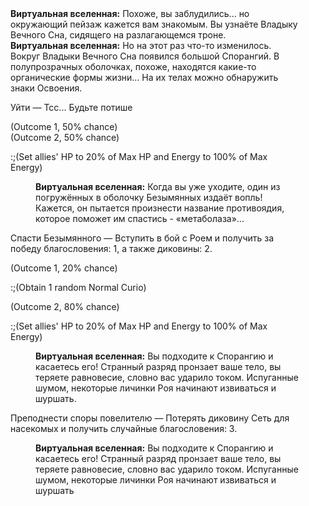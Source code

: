 {{Диалог Начало}}
:'''Виртуальная вселенная:''' Похоже, вы заблудились... но окружающий пейзаж кажется вам знакомым. Вы узнаёте Владыку Вечного Сна, сидящего на разлагающемся троне.
:'''Виртуальная вселенная:''' Но на этот раз что-то изменилось. Вокруг Владыки Вечного Сна появился большой Спорангий. В полупрозрачных оболочках, похоже, находятся какие-то органические формы жизни... На их телах можно обнаружить знаки Освоения.
:{{Диалог|Звезда}} Уйти &mdash; Тсс... Будьте потише
:;(Outcome 1, 50% chance)
:;(Outcome 2, 50% chance)
::;(Set allies' HP to 20% of Max HP and Energy to 100% of Max Energy)
::'''Виртуальная вселенная:''' Когда вы уже уходите, один из погружённых в оболочку Безымянных издаёт вопль! Кажется, он пытается произнести название противоядия, которое поможет им спастись - «метаболаза»...
:{{Диалог|Звезда}} Спасти Безымянного &mdash; Вступить в бой с Роем и получить за победу благословения: 1, а также диковины: 2.
:;(Outcome 1, 20% chance)
::;(Obtain 1 random Normal Curio)
:;(Outcome 2, 80% chance)
::;(Set allies' HP to 20% of Max HP and Energy to 100% of Max Energy)
::'''Виртуальная вселенная:''' Вы подходите к Спорангию и касаетесь его! Странный разряд пронзает ваше тело, вы теряете равновесие, словно вас ударило током. Испуганные шумом, некоторые личинки Роя начинают извиваться и шуршать.
:{{Диалог|Звезда}} Преподнести споры повелителю &mdash; Потерять диковину Сеть для насекомых и получить случайные благословения: 3.
::'''Виртуальная вселенная:''' Вы подходите к Спорангию и касаетесь его! Странный разряд пронзает ваше тело, вы теряете равновесие, словно вас ударило током. Испуганные шумом, некоторые личинки Роя начинают извиваться и шуршать
{{Диалог Конец}}
